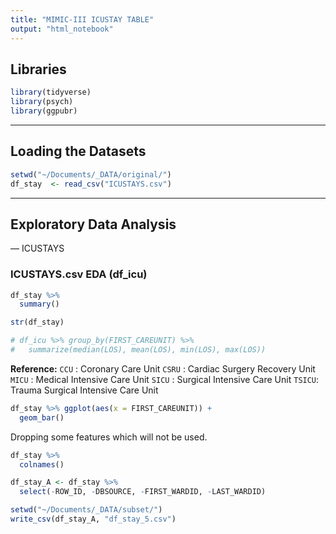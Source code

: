 ```yaml
---
title: "MIMIC-III ICUSTAY TABLE"
output: "html_notebook"
---
```


## Libraries
```r
library(tidyverse)
library(psych)
library(ggpubr)
```
____
## Loading the Datasets
```r
setwd("~/Documents/_DATA/original/")
df_stay  <- read_csv("ICUSTAYS.csv")
```
___
## Exploratory Data Analysis

--- ICUSTAYS

### ICUSTAYS.csv EDA (df_icu)

```r
df_stay %>% 
  summary()
```


```r
str(df_stay)
```


```r
# df_icu %>% group_by(FIRST_CAREUNIT) %>% 
#   summarize(median(LOS), mean(LOS), min(LOS), max(LOS))
```

__Reference:__
`CCU`  : Coronary Care Unit
`CSRU` : Cardiac Surgery Recovery Unit
`MICU` : Medical Intensive Care Unit
`SICU` : Surgical Intensive Care Unit 
`TSICU`: Trauma Surgical Intensive Care Unit

```r
df_stay %>% ggplot(aes(x = FIRST_CAREUNIT)) +
  geom_bar()
```

Dropping some features which will not be used.

```r
df_stay %>% 
  colnames()
```

```r
df_stay_A <- df_stay %>% 
  select(-ROW_ID, -DBSOURCE, -FIRST_WARDID, -LAST_WARDID)
```

```r
setwd("~/Documents/_DATA/subset/")
write_csv(df_stay_A, "df_stay_5.csv")
```

